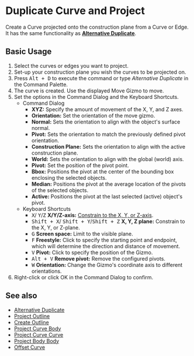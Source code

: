 
# Duplicate Curve and Project

<Reference shortcut="Alt + D" command="Alternative Duplicate" button="" />

Create a Curve projected onto the construction plane from a Curve or Edge. 
It has the same functionality as [**Alternative Duplicate**](alternative-duplicate).

## Basic Usage

1. Select the curves or edges you want to project.
2. Set-up your construction plane you wish the curves to be projected on.
3. Press <kbd>Alt + D</kbd> to execute the command or type *Alternative Duplicate* in the Command Palette.
4. The curve is created. Use the displayed Move Gizmo to move.
5. Set the options in the Command Dialog and the Keyboard Shortcuts.
    - <Kst>Command Dialog</Kst>
        - **XYZ:** Specify the amount of movement of the X, Y, and Z axes.
        - **Orientation:** Set the orientation of the move gizmo.
         - <ButtonIcon type="button-normal"/> **Normal:** Sets the orientation to align with the object's surface normal.
         - <ButtonIcon type="button-pivot"/> **Pivot:** Sets the orientation to match the previously defined pivot orientation.
         - <ButtonIcon type="button-construction-plane"/> **Construction Plane:** Sets the orientation to align with the active construction plane.
         - <ButtonIcon type="button-world"/> **World:** Sets the orientation to align with the global (world) axis.
        - **Pivot:** Set the position of the pivot point.
         - <ButtonIcon type="button-bbox"/> **Bbox:** Positions the pivot at the center of the bounding box enclosing the selected objects.
         - <ButtonIcon type="button-median"/> **Median:** Positions the pivot at the average location of the pivots of the selected objects.
         - <ButtonIcon type="button-active"/> **Active:** Positions the pivot at the last selected (active) object's pivot.
    - <Kst>Keyboard Shortcuts</Kst>
        - <kbd>X</kbd>/ <kbd>Y</kbd>/<kbd>Z</kbd> **X/Y/Z-axis:** [Constrain to the X, Y, or Z-axis](/tool/sketching-essentials#constrain-to-an-axis).
        - <kbd>Shift + X</kbd>/ <kbd>Shift + Y</kbd>/<kbd>Shift + Z</kbd> **X, Y, Z plane:** Constrain to the X, Y, or Z-plane.
        - <kbd>G</kbd> **Screen space:** Limit to the visible plane.
        - <kbd>F</kbd> **Freestyle:** Click to specify the starting point and endpoint, which will determine the direction and distance of movement.
        - <kbd>V</kbd> **Pivot:** Click to specify the position of the Gizmo.
        - <kbd>Alt + V</kbd> **Remove pivot:** Remove the configured pivots.
        - <kbd>W</kbd> **Orientation:** Change the Gizmo's coordinate axis to different orientations.
6. Right-click or click OK in the Command Dialog to confirm.

<VideoPlayer fileName="duplicate-curve-and-project"/>

## See also
- [Alternative Duplicate](alternative-duplicate)
- [Project Outline](project-outline)
- [Create Outline](create-outline)
- [Project Curve Body](project-curve-body)
- [Project Curve Curve](project-curve-curve)
- [Project Body Body](project-body-body)
- [Offset Curve](offset-curve)